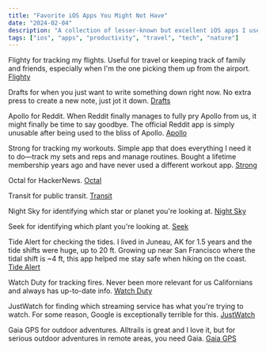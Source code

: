 ```yaml
---
title: "Favorite iOS Apps You Might Not Have"
date: "2024-02-04"
description: "A collection of lesser-known but excellent iOS apps I use regularly."
tags: ["ios", "apps", "productivity", "travel", "tech", "nature"]
---
```


Flighty for tracking my flights. Useful for travel or keeping track of family and friends, especially when I'm the one picking them up from the airport. [Flighty](https://apps.apple.com/us/app/flighty-live-flight-tracker/id1358823008)

Drafts for when you just want to write something down right now. No extra press to create a new note, just jot it down. [Drafts](https://apps.apple.com/us/app/drafts/id1236254471)

Apollo for Reddit. When Reddit finally manages to fully pry Apollo from us, it might finally be time to say goodbye. The official Reddit app is simply unusable after being used to the bliss of Apollo. [Apollo](https://www.reddit.com/r/apollosideloaded/)

Strong for tracking my workouts. Simple app that does everything I need it to do—track my sets and reps and manage routines. Bought a lifetime membership years ago and have never used a different workout app. [Strong](https://apps.apple.com/us/app/strong-workout-tracker-gym-log/id464254577)

Octal for HackerNews. [Octal](https://apps.apple.com/us/app/octal-for-hacker-news/id1308885491)

Transit for public transit. [Transit](https://apps.apple.com/us/app/transit-subway-bus-times/id498151501)

Night Sky for identifying which star or planet you're looking at. [Night Sky](https://apps.apple.com/us/app/night-sky/id475772902)

Seek for identifying which plant you're looking at. [Seek](https://apps.apple.com/us/app/seek-by-inaturalist/id1353224144)

Tide Alert for checking the tides. I lived in Juneau, AK for 1.5 years and the tide shifts were huge, up to 20 ft. Growing up near San Francisco where the tidal shift is ~4 ft, this app helped me stay safe when hiking on the coast. [Tide Alert](https://apps.apple.com/us/app/tide-alert-noaa-tide-chart/id1352211125)

Watch Duty for tracking fires. Never been more relevant for us Californians and always has up-to-date info. [Watch Duty](https://apps.apple.com/us/app/watch-duty-wildfire-maps/id1574452924)

JustWatch for finding which streaming service has what you're trying to watch. For some reason, Google is exceptionally terrible for this. [JustWatch](https://apps.apple.com/us/app/justwatch-movies-tv-shows/id979227482)

Gaia GPS for outdoor adventures. Alltrails is great and I love it, but for serious outdoor adventures in remote areas, you need Gaia. [Gaia GPS](https://apps.apple.com/us/app/gaia-gps-mobile-trail-maps/id1201979492)
